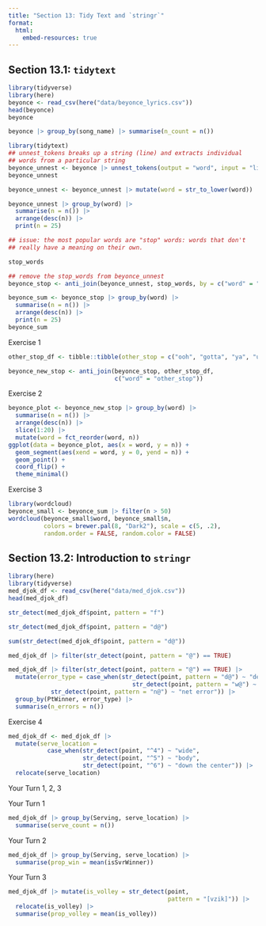 ```yaml
---
title: "Section 13: Tidy Text and `stringr`"
format: 
  html:
    embed-resources: true
---
```



## Section 13.1: `tidytext`

```r
library(tidyverse)
library(here)
beyonce <- read_csv(here("data/beyonce_lyrics.csv"))
head(beyonce)
beyonce

beyonce |> group_by(song_name) |> summarise(n_count = n())

library(tidytext)
## unnest_tokens breaks up a string (line) and extracts individual
## words from a particular string
beyonce_unnest <- beyonce |> unnest_tokens(output = "word", input = "line")
beyonce_unnest

beyonce_unnest <- beyonce_unnest |> mutate(word = str_to_lower(word))

beyonce_unnest |> group_by(word) |>
  summarise(n = n()) |>
  arrange(desc(n)) |>
  print(n = 25)

## issue: the most popular words are "stop" words: words that don't
## really have a meaning on their own.

stop_words

## remove the stop_words from beyonce_unnest
beyonce_stop <- anti_join(beyonce_unnest, stop_words, by = c("word" = "word"))

beyonce_sum <- beyonce_stop |> group_by(word) |>
  summarise(n = n()) |>
  arrange(desc(n)) |>
  print(n = 25)
beyonce_sum
```

Exercise 1

```r
other_stop_df <- tibble::tibble(other_stop = c("ooh", "gotta", "ya", "uh", "yeah", "hey"))

beyonce_new_stop <- anti_join(beyonce_stop, other_stop_df,
                              c("word" = "other_stop"))
```

Exercise 2

```r
beyonce_plot <- beyonce_new_stop |> group_by(word) |>
  summarise(n = n()) |>
  arrange(desc(n)) |>
  slice(1:20) |>
  mutate(word = fct_reorder(word, n))
ggplot(data = beyonce_plot, aes(x = word, y = n)) +
  geom_segment(aes(xend = word, y = 0, yend = n)) +
  geom_point() +
  coord_flip() +
  theme_minimal()
```

Exercise 3

```r
library(wordcloud)
beyonce_small <- beyonce_sum |> filter(n > 50)
wordcloud(beyonce_small$word, beyonce_small$n, 
          colors = brewer.pal(8, "Dark2"), scale = c(5, .2),
          random.order = FALSE, random.color = FALSE)
```

## Section 13.2: Introduction to `stringr`

```r
library(here)
library(tidyverse)
med_djok_df <- read_csv(here("data/med_djok.csv"))
head(med_djok_df)

str_detect(med_djok_df$point, pattern = "f")

str_detect(med_djok_df$point, pattern = "d@")

sum(str_detect(med_djok_df$point, pattern = "d@"))
```

```r
med_djok_df |> filter(str_detect(point, pattern = "@") == TRUE)

med_djok_df |> filter(str_detect(point, pattern = "@") == TRUE) |>
  mutate(error_type = case_when(str_detect(point, pattern = "d@") ~ "deep error",
                                   str_detect(point, pattern = "w@") ~ "wide error",
            str_detect(point, pattern = "n@") ~ "net error")) |>
  group_by(PtWinner, error_type) |>
  summarise(n_errors = n())
```

Exercise 4

```r
med_djok_df <- med_djok_df |>
  mutate(serve_location =
           case_when(str_detect(point, "^4") ~ "wide",
                     str_detect(point, "^5") ~ "body",
                     str_detect(point, "^6") ~ "down the center")) |>
  relocate(serve_location)
```

Your Turn 1, 2, 3

Your Turn 1

```r
med_djok_df |> group_by(Serving, serve_location) |>
  summarise(serve_count = n())
```

Your Turn 2

```r
med_djok_df |> group_by(Serving, serve_location) |>
  summarise(prop_win = mean(isSvrWinner))
```

Your Turn 3

```r
med_djok_df |> mutate(is_volley = str_detect(point,
                                             pattern = "[vzik]")) |>
  relocate(is_volley) |>
  summarise(prop_volley = mean(is_volley))
```
